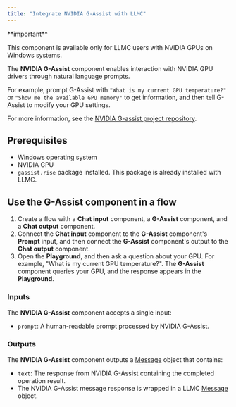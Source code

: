 ```yaml
---
title: "Integrate NVIDIA G-Assist with LLMC"
---
```


<Note>
  **important**

  This component is available only for LLMC users with NVIDIA GPUs on Windows systems.
</Note>

The **NVIDIA G-Assist** component enables interaction with NVIDIA GPU drivers through natural language prompts.

For example, prompt G-Assist with `"What is my current GPU temperature?"` or `"Show me the available GPU memory"` to get information, and then tell G-Assist to modify your GPU settings.

For more information, see the [NVIDIA G-assist project repository](https://github.com/NVIDIA/g-assist).

## Prerequisites

- Windows operating system
- NVIDIA GPU
- `gassist.rise` package installed. This package is already installed with LLMC.

## Use the G-Assist component in a flow

1. Create a flow with a **Chat input** component, a **G-Assist** component, and a **Chat output** component.
2. Connect the **Chat input** component to the **G-Assist** component's **Prompt** input, and then connect the **G-Assist** component's output to the **Chat output** component.
3. Open the **Playground**, and then ask a question about your GPU. For example, "What is my current GPU temperature?". The **G-Assist** component queries your GPU, and the response appears in the **Playground**.

### Inputs

The **NVIDIA G-Assist** component accepts a single input:

- `prompt`: A human-readable prompt processed by NVIDIA G-Assist.

### Outputs

The **NVIDIA G-Assist** component outputs a [Message](https://devrel.mintlify.app/Concepts/LLMCobjects#message-object%E2%80%8B) object that contains:

- `text`: The response from NVIDIA G-Assist containing the completed operation result.
- The NVIDIA G-Assist message response is wrapped in a LLMC [Message](https://devrel.mintlify.app/Concepts/LLMCobjects#message-object%E2%80%8B) object.